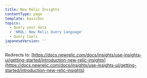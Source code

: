 ```yaml
---
title: New Relic Insights
contentType: page
template: basicDoc
topics:
  - Query your data
  - 'NRQL: New Relic Query Language'
  - Query tools
japaneseVersion: ''
---
```


Redirects to: [https://docs.newrelic.com/docs/insights/use-insights-ui/getting-started/introduction-new-relic-insights](https://docs.newrelic.com/docs/insights/use-insights-ui/getting-started/introduction-new-relic-insights)
